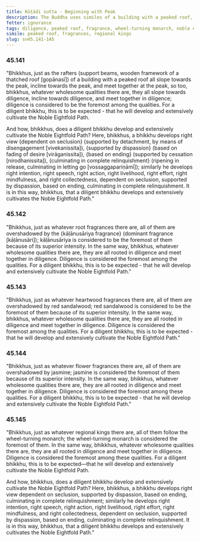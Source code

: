 ```yaml
---
title: Kūṭādi sutta - Beginning with Peak
description: The Buddha uses similes of a building with a peaked roof, fragrances, and regional kings to illustrate the importance of diligence in developing the Noble Eightfold Path.
fetter: ignorance
tags: diligence, peaked roof, fragrance, wheel-turning monarch, noble eightfold path, seclusion, dispassion, cessation, relinquishment, sn, sn45-56, sn45
simile: peaked roof, fragrances, regional kings
slug: sn45.141-145
---
```


### 45.141

"Bhikkhus, just as the rafters (support beams, wooden framework of a thatched roof [gopānasī]) of a building with a peaked roof all slope towards the peak, incline towards the peak, and meet together at the peak, so too, bhikkhus, whatever wholesome qualities there are, they all slope towards diligence, incline towards diligence, and meet together in diligence; diligence is considered to be the foremost among the qualities. For a diligent bhikkhu, this is to be expected - that he will develop and extensively cultivate the Noble Eightfold Path.

And how, bhikkhus, does a diligent bhikkhu develop and extensively cultivate the Noble Eightfold Path? Here, bhikkhus, a bhikkhu develops right view \{dependent on seclusion} (supported by detachment, by means of disengagement [vivekanissita]), \{supported by dispassion} (based on fading of desire [virāganissita]), \{based on ending} (supported by cessation [nirodhanissita]), \{culminating in complete relinquishment} (ripening in release, culminating in letting go [vossaggapariṇāmī]); similarly he develops right intention, right speech, right action, right livelihood, right effort, right mindfulness, and right collectedness, dependent on seclusion, supported by dispassion, based on ending, culminating in complete relinquishment. It is in this way, bhikkhus, that a diligent bhikkhu develops and extensively cultivates the Noble Eightfold Path."

### 45.142

"Bhikkhus, just as whatever root fragrances there are, all of them are overshadowed by the \{kāḷānusāriya fragrance} (dominant fragrance [kāḷānusāri]); kāḷānusāriya is considered to be the foremost of them because of its superior intensity. In the same way, bhikkhus, whatever wholesome qualities there are, they are all rooted in diligence and meet together in diligence. Diligence is considered the foremost among the qualities. For a diligent bhikkhu, this is to be expected - that he will develop and extensively cultivate the Noble Eightfold Path."

### 45.143

"Bhikkhus, just as whatever heartwood fragrances there are, all of them are overshadowed by red sandalwood; red sandalwood is considered to be the foremost of them because of its superior intensity. In the same way, bhikkhus, whatever wholesome qualities there are, they are all rooted in diligence and meet together in diligence. Diligence is considered the foremost among the qualities. For a diligent bhikkhu, this is to be expected - that he will develop and extensively cultivate the Noble Eightfold Path."

### 45.144

"Bhikkhus, just as whatever flower fragrances there are, all of them are overshadowed by jasmine; jasmine is considered the foremost of them because of its superior intensity. In the same way, bhikkhus, whatever wholesome qualities there are, they are all rooted in diligence and meet together in diligence. Diligence is considered the foremost among these qualities. For a diligent bhikkhu, this is to be expected - that he will develop and extensively cultivate the Noble Eightfold Path."

### 45.145

"Bhikkhus, just as whatever regional kings there are, all of them follow the wheel-turning monarch; the wheel-turning monarch is considered the foremost of them. In the same way, bhikkhus, whatever wholesome qualities there are, they are all rooted in diligence and meet together in diligence. Diligence is considered the foremost among these qualities. For a diligent bhikkhu, this is to be expected—that he will develop and extensively cultivate the Noble Eightfold Path.

And how, bhikkhus, does a diligent bhikkhu develop and extensively cultivate the Noble Eightfold Path? Here, bhikkhus, a bhikkhu develops right view dependent on seclusion, supported by dispassion, based on ending, culminating in complete relinquishment; similarly he develops right intention, right speech, right action, right livelihood, right effort, right mindfulness, and right collectedness, dependent on seclusion, supported by dispassion, based on ending, culminating in complete relinquishment. It is in this way, bhikkhus, that a diligent bhikkhu develops and extensively cultivates the Noble Eightfold Path."
